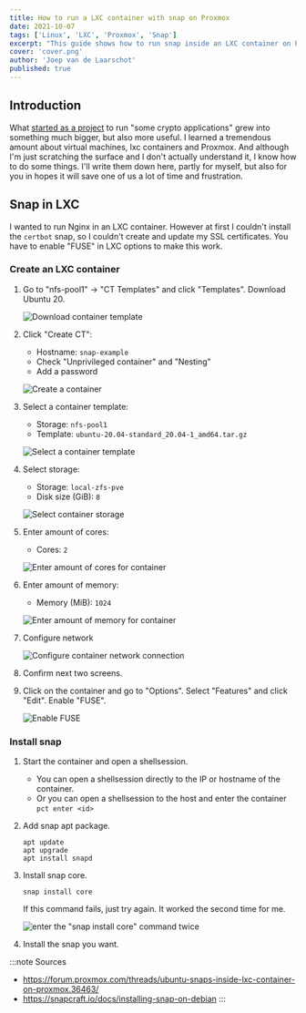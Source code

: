 ```yaml
---
title: How to run a LXC container with snap on Proxmox
date: 2021-10-07
tags: ['Linux', 'LXC', 'Proxmox', 'Snap']
excerpt: "This guide shows how to run snap inside an LXC container on Proxmox."
cover: 'cover.png'
author: 'Joep van de Laarschot'
published: true
---
```


## Introduction

What [started as a project](https://blog.joeplaa.com/building-a-proxmox-cluster/) to run "some crypto applications" grew into something much bigger, but also more useful. I learned a tremendous amount about virtual machines, lxc containers and Proxmox. And although I'm just scratching the surface and I don't actually understand it, I know how to do some things. I'll write them down here, partly for myself, but also for you in hopes it will save one of us a lot of time and frustration.

## Snap in LXC

I wanted to run Nginx in an LXC container. However at first I couldn't install the `certbot` snap, so I couldn't create and update my SSL certificates. You have to enable "FUSE" in LXC options to make this work.

### Create an LXC container

1. Go to "nfs-pool1" -> "CT Templates" and click "Templates". Download Ubuntu 20.

    ![Download container template](download-ct-template.png)

2. Click "Create CT":
    * Hostname: `snap-example`
    * Check "Unprivileged container" and "Nesting"
    * Add a password

    ![Create a container](create-container1.png)

3. Select a container template:
    * Storage: `nfs-pool1`
    * Template: `ubuntu-20.04-standard_20.04-1_amd64.tar.gz`

    ![Select a container template](create-container2.png)

4. Select storage:
    * Storage: `local-zfs-pve`
    * Disk size (GiB): `8`

    ![Select container storage](create-container3.png)

5. Enter amount of cores:
    * Cores: `2`

    ![Enter amount of cores for container](create-container4.png)

6. Enter amount of memory:
    * Memory (MiB): `1024`

    ![Enter amount of memory for container](create-container5.png)

7. Configure network

    ![Configure container network connection](create-container6.png)

8. Confirm next two screens.

9. Click on the container and go to "Options". Select "Features" and click "Edit". Enable "FUSE".

    ![Enable FUSE](enable-fuse.png)

### Install snap

1. Start the container and open a shellsession.
    * You can open a shellsession directly to the IP or hostname of the container.
    * Or you can open a shellsession to the host and enter the container `pct enter <id>`

2. Add snap apt package.

    ```shellsession
    apt update
    apt upgrade
    apt install snapd
    ```

3. Install snap core.

    ```shellsession
    snap install core
    ```

    If this command fails, just try again. It worked the second time for me.

    ![enter the "snap install core" command twice](install-snap-core-twice.png)

4. Install the snap you want.

:::note Sources
* <https://forum.proxmox.com/threads/ubuntu-snaps-inside-lxc-container-on-proxmox.36463/>
* <https://snapcraft.io/docs/installing-snap-on-debian>
:::